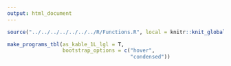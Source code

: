 ```yaml
---
output: html_document
---
```


```r
source("../../../../../../../R/Functions.R", local = knitr::knit_global())
```

```r
make_programs_tbl(as_kable_1L_lgl = T,
                  bootstrap_options = c("hover", 
                                        "condensed"))
```



